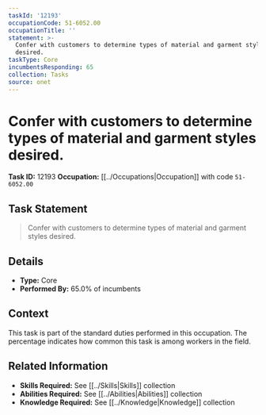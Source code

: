 ```yaml
---
taskId: '12193'
occupationCode: 51-6052.00
occupationTitle: ''
statement: >-
  Confer with customers to determine types of material and garment styles
  desired.
taskType: Core
incumbentsResponding: 65
collection: Tasks
source: onet
---
```

# Confer with customers to determine types of material and garment styles desired.

**Task ID:** 12193
**Occupation:** [[../Occupations|Occupation]] with code `51-6052.00`

## Task Statement

> Confer with customers to determine types of material and garment styles desired.

## Details

- **Type:** Core
- **Performed By:** 65.0% of incumbents

## Context

This task is part of the standard duties performed in this occupation. The percentage indicates how common this task is among workers in the field.

## Related Information

- **Skills Required:** See [[../Skills|Skills]] collection
- **Abilities Required:** See [[../Abilities|Abilities]] collection
- **Knowledge Required:** See [[../Knowledge|Knowledge]] collection
